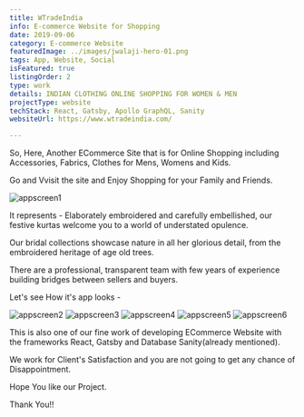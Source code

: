 ```yaml
---
title: WTradeIndia
info: E-commerce Website for Shopping
date: 2019-09-06
category: E-commerce Website
featuredImage: ../images/jwalaji-hero-01.png
tags: App, Website, Social
isFeatured: true
listingOrder: 2
type: work
details: INDIAN CLOTHING ONLINE SHOPPING FOR WOMEN & MEN
projectType: website
techStack: React, Gatsby, Apollo GraphQL, Sanity
websiteUrl: https://www.wtradeindia.com/

---
```


So, Here, Another ECommerce Site that is for Online Shopping including Accessories, Fabrics, Clothes for Mens, Womens and Kids.

Go and Vvisit the site and Enjoy Shopping for your Family and Friends.

![appscreen1](../images/jwalaji-hero-01.png)

It represents - Elaborately embroidered and carefully embellished, our festive kurtas welcome you to a world of understated opulence.

Our bridal collections showcase nature in all her glorious detail, from the embroidered heritage of age old trees.

There are a professional, transparent team with few years of experience building bridges between sellers and buyers.

Let's see How it's app looks - 

![appscreen2](../images/wtrade-app1.jpg)
![appscreen3](../images/wtrade-app2.jpg)
![appscreen4](../images/wtrade-app3.jpg)
![appscreen5](../images/wtrade-app5.jpg)
![appscreen6](../images/wtrade-app6.jpg)

This is also one of our fine work of developing ECommerce Website with the frameworks React, Gatsby and Database Sanity(already mentioned).

We work for Client's Satisfaction and you are not going to get any chance of Disappointment.

Hope You like our Project.

Thank You!!
